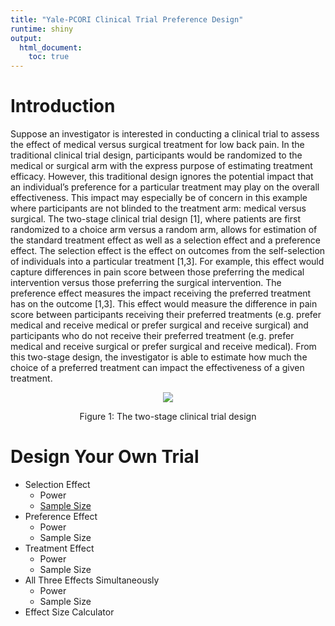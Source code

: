 ```yaml
---
title: "Yale-PCORI Clinical Trial Preference Design"
runtime: shiny
output: 
  html_document:
    toc: true
---
```


# Introduction

Suppose an investigator is interested in conducting a clinical trial to assess the effect of medical versus surgical treatment for low back pain. In the traditional clinical trial design, participants would be randomized to the medical or surgical arm with the express purpose of estimating treatment efficacy. However, this traditional design ignores the potential impact that an individual’s preference for a particular treatment may play on the overall effectiveness. This impact may especially be of concern in this example where participants are not blinded to the treatment arm: medical versus surgical. The two-stage clinical trial design [1], where patients are first randomized to a choice arm versus a random arm, allows for estimation of the standard treatment effect as well as a selection effect and a preference effect. The selection effect is the effect on outcomes from the self-selection of individuals into a particular treatment [1,3]. For example, this effect would capture differences in pain score between those preferring the medical intervention versus those preferring the surgical intervention.  The preference effect measures the impact receiving the preferred treatment has on the outcome [1,3]. This effect would measure the difference in pain score between participants receiving their preferred treatments (e.g. prefer medical and receive medical or prefer surgical and receive surgical) and participants who do not receive their preferred treatment (e.g. prefer medical and receive surgical or prefer surgical and receive medical). From this two-stage design, the investigator is able to estimate how much the choice of a preferred treatment can impact the effectiveness of a given treatment.

<center>
![](rucker-design.png) 

Figure 1: The two-stage clinical trial design 
</center>

# Design Your Own Trial

- Selection Effect
    - Power 
    - [Sample Size](../stratified-sample-calculator)
- Preference Effect
    - Power 
    - Sample Size
- Treatment Effect
    - Power 
    - Sample Size
- All Three Effects Simultaneously
    - Power 
    - Sample Size
- Effect Size Calculator

